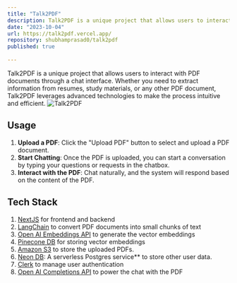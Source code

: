```yaml
---
title: "Talk2PDF"
description: Talk2PDF is a unique project that allows users to interact with PDF documents through a chat interface. Whether you need to extract information from resumes, study materials, or any other PDF document, Talk2PDF leverages advanced technologies to make the process intuitive and efficient.
date: "2023-10-04"
url: https://talk2pdf.vercel.app/
repository: shubhamprasad0/talk2pdf
published: true
  
---
```


Talk2PDF is a unique project that allows users to interact with PDF documents through a chat interface. Whether you need to extract information from resumes, study materials, or any other PDF document, Talk2PDF leverages advanced technologies to make the process intuitive and efficient.
![Talk2PDF](/talk2pdf.png)
## Usage

1. **Upload a PDF**: Click the "Upload PDF" button to select and upload a PDF document.
2. **Start Chatting**: Once the PDF is uploaded, you can start a conversation by typing your questions or requests in the chatbox.
3. **Interact with the PDF**: Chat naturally, and the system will respond based on the content of the PDF.

## Tech Stack

1. [NextJS](https://nextjs.org/) for frontend and backend
2. [LangChain](https://www.langchain.com/) to convert PDF documents into small chunks of text
3. [Open AI Embeddings API](https://platform.openai.com/docs/api-reference/embeddings/object) to generate the vector embeddings
4. [Pinecone DB](https://www.pinecone.io/) for storing vector embeddings
5. [Amazon S3](https://aws.amazon.com/s3/) to store the uploaded PDFs.
6. [Neon DB](https://neon.tech/): A serverless Postgres service** to store other user data.
7. [Clerk](https://clerk.com/) to manage user authentication
8. [Open AI Completions API](https://platform.openai.com/docs/api-reference/completions) to power the chat with the PDF